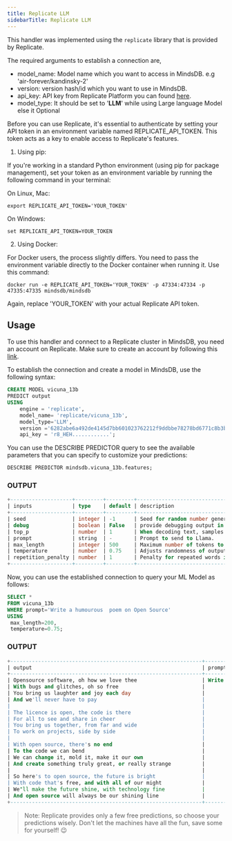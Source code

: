 ```yaml
---
title: Replicate LLM
sidebarTitle: Replicate LLM
---
```




This handler was implemented using the `replicate` library that is provided by Replicate.

The required arguments to establish a connection are,

* model_name: Model name which you want to access in MindsDB. e.g 'air-forever/kandinsky-2'
* version: version hash/id which you want to use in MindsDB.
* api_key: API key from Replicate Platform you can found [here](https://replicate.com/account/api-tokens).
* model_type: It should be set to '**LLM**' while using Large language Model else it Optional

<Note> 

Before you can use Replicate, it's essential to authenticate by setting your API token in an environment variable named REPLICATE_API_TOKEN.
 This token acts as a key to enable access to Replicate's features.

1. Using pip:

If you're working in a standard Python environment (using pip for package management), set your token as an environment variable by running the following command 
in your terminal:

On Linux, Mac:
```
export REPLICATE_API_TOKEN='YOUR_TOKEN'
```
On Windows:

```
set REPLICATE_API_TOKEN=YOUR_TOKEN
```


2. Using Docker:

For Docker users, the process slightly differs. You need to pass the environment variable directly to the Docker container when running it. Use this command:

```
docker run -e REPLICATE_API_TOKEN='YOUR_TOKEN' -p 47334:47334 -p 47335:47335 mindsdb/mindsdb
```

Again, replace 'YOUR_TOKEN' with your actual Replicate API token.
</Note>

## Usage
To use this handler and connect to a Replicate cluster in MindsDB, you need an account on Replicate. Make sure to create an account by following this [link](https://replicate.com/signin?next=/account/api-tokens).


To establish the connection and create a model in MindsDB, use the following syntax:
```sql
CREATE MODEL vicuna_13b
PREDICT output
USING
    engine = 'replicate',
    model_name= 'replicate/vicuna_13b',
    model_type='LLM',
    version ='6282abe6a492de4145d7bb601023762212f9ddbbe78278bd6771c8b3b2f2a13b',
    api_key = 'r8_HEH............';
```

You can use the DESCRIBE PREDICTOR query to see the available parameters that you can specify to customize your predictions:
```sql
DESCRIBE PREDICTOR mindsdb.vicuna_13b.features;
```

### OUTPUT
```sql
+--------------------+---------+---------+---------------------------------------------------------------------------------------------------------------------------------------+
| inputs             | type    | default | description                                                                                                                           |
+--------------------+---------+---------+---------------------------------------------------------------------------------------------------------------------------------------+
| seed               | integer | -1      | Seed for random number generator, for reproducibility                                                                                 |
| debug              | boolean | False   | provide debugging output in logs                                                                                                      |
| top_p              | number  | 1       | When decoding text, samples from the top p percentage of most likely tokens; lower to ignore less likely tokens                       |
| prompt             | string  | -       | Prompt to send to Llama.                                                                                                              |
| max_length         | integer | 500     | Maximum number of tokens to generate. A word is generally 2-3 tokens                                                                  |
| temperature        | number  | 0.75    | Adjusts randomness of outputs, greater than 1 is random and 0 is deterministic, 0.75 is a good starting value.                        |
| repetition_penalty | number  | 1       | Penalty for repeated words in generated text; 1 is no penalty, values greater than 1 discourage repetition, less than 1 encourage it. |
+--------------------+---------+---------+---------------------------------------------------------------------------------------------------------------------------------------+
```

Now, you can use the established connection to query your ML Model as follows:
```sql
SELECT *
FROM vicuna_13b
WHERE prompt='Write a humourous  poem on Open Source'
USING
 max_length=200,
 temperature=0.75;
```
### OUTPUT
```sql
+--------------------------------------------------------------+----------------------------------------+
| output                                                       | prompt                                 |
+--------------------------------------------------------------+----------------------------------------+
| Opensource software, oh how we love thee                     | Write a humourous  poem on Open Source |  
| With bugs and glitches, oh so free                           |                                        |  
| You bring us laughter and joy each day                       |                                        |  
| And we'll never have to pay                                  |                                        |  
|                                                              |                                        |  
| The licence is open, the code is there                       |                                        |  
| For all to see and share in cheer                            |                                        |  
| You bring us together, from far and wide                     |                                        |  
| To work on projects, side by side                            |                                        |  
|                                                              |                                        |  
| With open source, there's no end                             |                                        |  
| To the code we can bend                                      |                                        |  
| We can change it, mold it, make it our own                   |                                        |  
| And create something truly great, or really strange          |                                        |  
|                                                              |                                        |  
| So here's to open source, the future is bright               |                                        |  
| With code that's free, and with all of our might             |                                        |  
| We"ll make the future shine, with technology fine            |                                        |  
| And open source will always be our shining line              |                                        |  
+--------------------------------------------------------------+----------------------------------------+
```




> Note: Replicate provides only a few free predictions, so choose your predictions wisely. Don't let the machines have all the fun, save some for yourself! 😉
